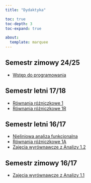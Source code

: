 ```yaml
---
title: "Dydaktyka"

toc: true
toc-depth: 3
toc-expand: true

about:
  template: marquee
---
```



## Semestr zimowy 24/25

- [Wstęp do programowania](courses/pwr-intro-to-cs-2024.qmd)

## Semestr letni 17/18

- [Równania różniczkowe 1](courses/uwr-odes-1-2018.qmd)
- [Równania różniczkowe 1R](courses/uwr-odes-1r-2018.qmd)


## Semestr letni 16/17

- [Nieliniowa analiza funkcjonalna](courses/uwr-nonlinear-fa-2017.qmd)
- [Równania różniczkowe 1A](courses/uwr-odes-1a-2017.qmd)
- [Zajęcia wyrównawcze z Analizy 1.2](courses/uw-analysis-2017.qmd)

## Semestr zimowy 16/17

- [Zajęcia wyrównawcze z Analizy 1.1](courses/uw-analysis-2016.qmd)
